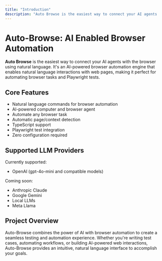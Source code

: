 ```yaml
---
title: "Introduction"
description: "Auto Browse is the easiest way to connect your AI agents with the browser using natural language"
---
```


# Auto-Browse: AI Enabled Browser Automation

**Auto Browse** is the easiest way to connect your AI agents with the browser using natural language. It's an AI-powered browser automation engine that enables natural language interactions with web pages, making it perfect for automating browser tasks and Playwright tests.

## Core Features

- Natural language commands for browser automation
- AI-powered computer and browser agent
- Automate any browser task
- Automatic page/context detection
- TypeScript support
- Playwright test integration
- Zero configuration required

## Supported LLM Providers

Currently supported:

- OpenAI (gpt-4o-mini and compatible models)

Coming soon:

- Anthropic Claude
- Google Gemini
- Local LLMs
- Meta Llama

## Project Overview

Auto-Browse combines the power of AI with browser automation to create a seamless testing and automation experience. Whether you're writing test cases, automating workflows, or building AI-powered web interactions, Auto-Browse provides an intuitive, natural language interface to accomplish your goals.
